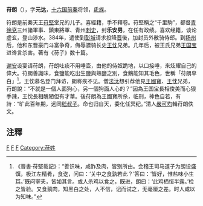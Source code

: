 '''苻朗'''（{{bd|?||?||}}），字'''元达'''，[[十六国|十六国]][[前秦|前秦]]将领，[[氐族|氐族]]。

符朗是前秦天王[[苻堅|苻堅]]堂兄的儿子。喜經籍，手不釋卷。苻堅稱之“千里駒”，都督[[青州|青]][[徐州|徐]][[兗州|兗]]三州諸軍事、鎮東將軍、青州[[刺史|刺史]]，封'''乐安男'''，在任有政绩。喜欢经籍，谈论虚玄，登山涉水。384年，遣使到[[彭城|彭城]]请求投降[[東晉|晋]]後，加封员外散骑侍郎。到[[扬州|扬州]]后，他和东晋豪门斗富争奇，侮辱骠骑长史[[王忱_(晋朝)|王忱]]兄弟。几年后，被王氏兄弟[[王国宝|王国宝]]进谗言杀害。著有《苻子》数十篇。

[[谢安|谢安]]设宴请苻朗，苻朗吐痰不用唾壶，由他的侍奴跪地，以口接唾，來炫耀自己的偉大。苻朗善識味，食鹽能吃出生鹽與熟鹽之別，食鵝能知其毛色，世稱「苻朗皁白」<ref>《晉書·苻堅載記》：“善识味，咸酢及肉，皆别所由。会稽王司马道子为朗设盛馔，极江左精肴，食讫，问曰：‘关中之食孰若此？’答曰：‘皆好，惟盐味小生耳。’既问宰夫，皆如其言。或人杀鸡以食之，既进，朗曰：‘此鸡栖恒半露。’检之皆验。又食鹅肉，知黑白之处，人不信，记而试之，无毫厘之差。时人咸以为知味。”</ref>。王忱慕名登门拜访，朗称疾不见。僧[[法汰|法汰]]想引荐他見[[王國寶|王國寶]]、[[王忱_(晉朝)|王忱]]兄弟，苻朗說：“不就是一個人面狗心，另一個狗面人心的？”因為王国宝長相俊美而心狠手辣，王忱長相醜陋但有才華。後苻朗為王國寶所杀，临刑，神色自若，有詩：“旷此百年期，远同[[嵇康|嵇叔子]]。命也归自天，委化任冥纪。”清人[[嚴可均|嚴可均]]輯苻朗佚文。

==注釋==
<div class="references-small">
<references/>
</div>

[[Category:晋朝政治人物|F]]
[[Category:前秦军事人物|F]]
[[Category:前秦皇族|F]]
[[Category:苻姓|Category:苻姓]]